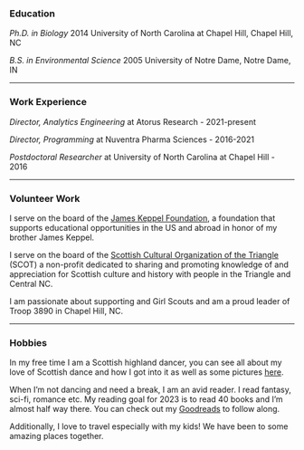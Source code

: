 ### Education

*Ph.D. in Biology* 2014 University of North Carolina at Chapel Hill, Chapel Hill, NC

*B.S. in Environmental Science* 2005 University of Notre Dame, Notre Dame, IN

------------------------------------------------------------------------

### Work Experience

*Director, Analytics Engineering* at Atorus Research - 2021-present

*Director, Programming* at Nuventra Pharma Sciences - 2016-2021

*Postdoctoral Researcher* at University of North Carolina at Chapel Hill - 2016

------------------------------------------------------------------------

### Volunteer Work

I serve on the board of the [James Keppel Foundation](https://www.jameskeppelfoundation.org/), a foundation that supports educational opportunities in the US and abroad in honor of my brother James Keppel.

I serve on the board of the [Scottish Cultural Organization of the Triangle](https://scot.us/) (SCOT) a non-profit dedicated to sharing and promoting knowledge of and appreciation for Scottish culture and history with people in the Triangle and Central NC.

I am passionate about supporting and Girl Scouts and am a proud leader of Troop 3890 in Chapel Hill, NC.

------------------------------------------------------------------------

### Hobbies

In my free time I am a Scottish highland dancer, you can see all about my love of Scottish dance and how I got into it as well as some pictures [here](dance.qmd).

When I'm not dancing and need a break, I am an avid reader. I read fantasy, sci-fi, romance etc. My reading goal for 2023 is to read 40 books and I'm almost half way there. You can check out my [Goodreads](https://www.goodreads.com/jesskhiggins) to follow along.

Additionally, I love to travel especially with my kids! We have been to some amazing places together.
